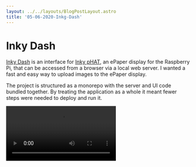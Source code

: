 ```yaml
---
layout: ../../layouts/BlogPostLayout.astro
title: '05-06-2020-Inkg-Dash'
---
```


# Inky Dash
[Inky Dash](https://github.com/r-rayns/inky_dash) is an interface for [Inky pHAT](https://shop.pimoroni.com/products/inky-phat?variant=12549254217811), an ePaper display for the Raspberry Pi, that can be accessed from a browser via a local web server. I wanted a fast and easy way to upload images to the ePaper display.

The project is structured as a monorepo with the server and UI code bundled together. By treating the application as a whole it meant fewer steps were needed to deploy and run it.

<Video src="/video/inky_dash.mp4"/>
<figcaption>Uploading an image</figcaption>

<IconButton class="my-4" icon="github" url="https://github.com/r-rayns/inky_dash">View on GitHub</IconButton>

## ✨ Update (06/02/2025) - rewrite
I have [since](/posts/20250206-inky-dash-v3) rewritten this project from scratch with new features, support for different screen types and a complete redesign.


